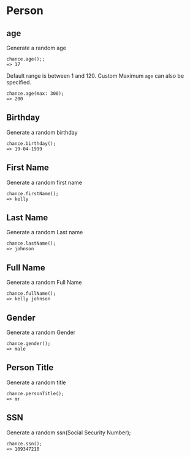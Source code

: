 # Person

## age

Generate a random age

```
chance.age();;
=> 17

```

Default range is between 1 and 120. Custom Maximum `age` can also be specified.

```
chance.age(max: 300);
=> 200
```

## Birthday

Generate a random birthday

```
chance.birthday();
=> 19-04-1999
```

## First Name

Generate a random first name

```
chance.firstName();
=> kelly
```

## Last Name

Generate a random Last name

```
chance.lastName();
=> johnson
```

## Full Name

Generate a random Full Name

```
chance.fullName();
=> kelly johnson
```

## Gender

Generate a random Gender

```
chance.gender();
=> male
```

## Person Title

Generate a random title

```
chance.personTitle();
=> mr
```

## SSN

Generate a random ssn(Social Security Number);

```
chance.ssn();
=> 109347210
```
